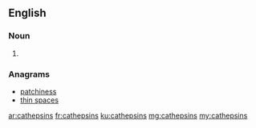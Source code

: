 ==English==

===Noun===
{{head|en|plural}}

# {{plural of|cathepsin|lang=en|nocat=1}}

===Anagrams===
* [[patchiness#English|patchiness]]
* [[thin spaces#English|thin spaces]]

[[ar:cathepsins]]
[[fr:cathepsins]]
[[ku:cathepsins]]
[[mg:cathepsins]]
[[my:cathepsins]]